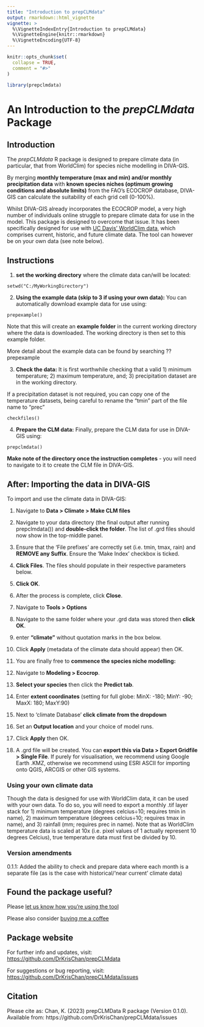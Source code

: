 ---
title: "Introduction to prepCLMdata"
output: rmarkdown::html_vignette
vignette: >
  %\VignetteIndexEntry{Introduction to prepCLMdata}
  %\VignetteEngine{knitr::rmarkdown}
  %\VignetteEncoding{UTF-8}
---

```{r, include = FALSE}
knitr::opts_chunk$set(
  collapse = TRUE,
  comment = "#>"
)
```

```{r setup}
library(prepclmdata)
```

# An Introduction to the *prepCLMdata* Package #

## Introduction ##

The *prepCLMdata* R package is designed to prepare climate data (in particular, that from WorldClim) for species niche modelling in DIVA-GIS. 

By merging **monthly temperature (max and min) and/or monthly precipitation data** with **known species niches (optimum growing conditions and absolute limits)** from the FAO's ECOCROP database, DIVA-GIS can calculate the suitability of each grid cell (0-100%). 

Whilst DIVA-GIS already incorporates the ECOCROP model, a very high number of individuals online struggle to prepare climate data for use in the model. This package is designed to overcome that issue. It has been specifically designed for use with [UC Davis' WorldClim data](https://www.worldclim.org/), which comprises current, historic, and future climate data. The tool can however be on your own data (see note below).

## Instructions ##
1. **set the working directory** where the climate data can/will be located:
```
setwd("C:/MyWorkingDirectory")
```

2. **Using the example data (skip to 3 if using your own data):**
You can automatically download example data for use using:
```
prepexample()
```
Note that this will create an **example folder** in the current working directory where the data is downloaded. The working directory is then set to this example folder.

More detail about the example data can be found by searching ??prepexample

3. **Check the data:**
It is first worthwhile checking that a valid 1) minimum temperature; 2) maximum temperature, and; 3) precipitation dataset are in the working directory. 

If a precipitation dataset is not required, you can copy one of the temperature datasets, being careful to rename the "tmin" part of the file name to "prec"
```
checkfiles()
```

4. **Prepare the CLM data:**
Finally, prepare the CLM data for use in DIVA-GIS using:
```
prepclmdata()
```

**Make note of the directory once the instruction completes** - you will need to navigate to it to create the CLM file in DIVA-GIS.

## After: Importing the data in DIVA-GIS ##

To import and use the climate data in DIVA-GIS:

1. Navigate to **Data > Climate > Make CLM files**

2. Navigate to your data directory (the final output after running prepclmdata()) and **double-click the folder**. The list of .grd files should now show in the top-middle panel.

3. Ensure that the 'File prefixes' are correctly set (i.e. tmin, tmax, rain) and **REMOVE any Suffix**. Ensure the 'Make Index' checkbox is ticked.

4. **Click Files**. The files should populate in their respective parameters below.

5. **Click OK**.

6. After the process is complete, click **Close**.

7. Navigate to **Tools > Options**

8. Navigate to the same folder where your .grd data was stored then **click OK**.

9. enter **"climate"** without quotation marks in the box below.

10. Click **Apply** (metadata of the climate data should appear) then OK.

11. You are finally free to **commence the species niche modelling:**

12. Navigate to **Modeling > Ecocrop**. 

13. **Select your species** then click the **Predict tab**.

14. Enter **extent coordinates** (setting for full globe: MinX: -180; MinY: -90; MaxX: 180; MaxY:90)

15. Next to 'climate Database' **click climate from the dropdown**

16. Set an **Output location** and your choice of model runs.

17. Click **Apply** then OK.

18. A .grd file will be created. You can **export this via Data > Export Gridfile > Single File**. If purely for visualisation, we recommend using Google Earth .KMZ, otherwise we recommend using ESRI ASCII for importing onto QGIS, ARCGIS or other GIS systems.

### Using your own climate data ###

Though the data is designed for use with WorldClim data, it can be used with your own data. To do so, you will need to export a monthly .tif layer stack for 1) minimum temperature (degrees celcius÷10; requires tmin in name), 2) maximum temperature (degrees celcius÷10; requires tmax in name), and 3) rainfall (mm; requires prec in name). Note that as WorldClim temperature data is scaled at 10x (i.e. pixel values of 1 actually represent 10 degrees Celcius), true temperature data must first be divided by 10.

### Version amendments ###

0.1.1: Added the ability to check and prepare data where each month is a separate file (as is the case with historical/'near current' climate data)


## Found the package useful? ##

Please [let us know how you're using the tool](https://forms.office.com/e/KPkkmMnu8s)

Please also consider [buying me a coffee](https://ko-fi.com/krischan)

## Package website ##

For further info and updates, visit: [https://github.com/DrKrisChan/prepCLMdata](https://github.com/DrKrisChan/prepCLMdata)

For suggestions or bug reporting, visit: [https://github.com/DrKrisChan/prepCLMdata/issues](https://github.com/DrKrisChan/prepCLMdata/issues)

## Citation ##

Please cite as:
Chan, K. (2023) prepCLMData R package (Version 0.1.0). Available from: https://github.com/DrKrisChan/prepCLMdata/issues
